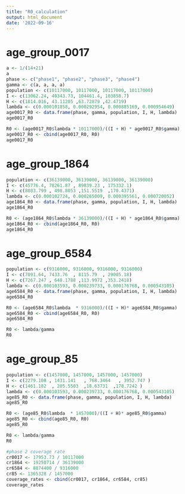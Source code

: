 ---
title: "R0_calculation"
output: html_document
date: '2022-09-16'
---
# age_group_0017
```{r}
a <- 1/(14+21)
a
phase <- c("phase1", "phase2", "phase3", "phase4")
gamma <- c(a, a, a, a)
population <- c(10117000, 10117000, 10117000, 10117000)
I <- c(13062.24, 40343.73, 104461.4, 103858.7)
H <- c(1814.016, 43.11205 ,63.72879 ,42.4719)
lambda <- c(0.000101858, 0.000292954, 0.000885169, 0.000954649)
age0017_R0 <- data.frame(phase, gamma, population, I, H, lambda)
age0017_R0

R0 <- (age0017_R0$lambda * 10117000)/((I + H) * age0017_R0$gamma)
age0017_R0 <- cbind(age0017_R0, R0)
age0017_R0
```
# age_group_1864
```{r}
population <- c(36139000, 36139000, 36139000, 36139000)
I <- c(45776.4, 78261.87 , 89839.23 , 175332.1)
H <- c(8083.799 , 498.8053 ,151.5519  ,170.4371)
lambda <- c(0.000102724, 0.000265009, 0.000395561, 0.000720052)
age1864_R0 <- data.frame(phase, gamma, population, I, H, lambda)
age1864_R0

R0 <- (age1864_R0$lambda * 36139000)/((I + H) * age1864_R0$gamma)
age1864_R0 <- cbind(age1864_R0, R0)
age1864_R0
```
# age_group_6584
```{r}
population <- c(9316000, 9316000, 9316000, 9316000)
I <- c(7091.64, 7433.76  , 8115.79  , 29005.18)
H <- c(7267.247 , 648.1788 ,113.9972 ,353.2418)
lambda <- c(0.000103593, 0.000239733, 0.000176768, 0.000543105)
age6584_R0 <- data.frame(phase, gamma, population, I, H, lambda)
age6584_R0

R0 <- (age6584_R0$lambda  * 9316000)/((I + H)* age6584_R0$gamma)
age6584_R0 <- cbind(age6584_R0, R0)
age6584_R0

R0 <- lambda/gamma
R0
```
# age_group_85
```{r}
population <- c(1457000, 1457000, 1457000, 1457000)
I <- c(2279.108 , 1431.141   , 768.3464   , 3952.747 )
H <- c(1461.182  , 205.5503  ,18.63731  ,178.7242 )
lambda <- c(0.000103593, 0.000239733, 0.000176768, 0.000543105)
age85_R0 <- data.frame(phase, gamma, population, I, H, lambda)
age85_R0

R0 <- (age85_R0$lambda  * 1457000)/((I + H)* age85_R0$gamma)
age85_R0 <- cbind(age85_R0, R0)
age85_R0

R0 <- lambda/gamma
R0
```

```{r}
#phase 2 coverage rate
cr0017 <- 17953.73 / 10117000
cr1864 <- 19250714 / 36139000
cr6584 <- 8874400 / 9316000
cr85 <- 1365328 / 1457000
coverage_rates <- cbind(cr0017, cr1864, cr6584, cr85)
coverage_rates
```

